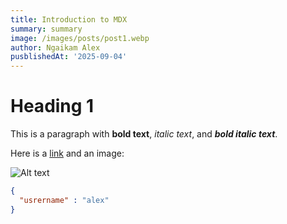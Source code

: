 ```yaml
---
title: Introduction to MDX
summary: summary
image: /images/posts/post1.webp
author: Ngaikam Alex
pusblishedAt: '2025-09-04'
---
```


# Heading 1

This is a paragraph with **bold text**, *italic text*, and ***bold italic text***.

Here is a [link](https://www.example.com) and an image:

![Alt text](https://roleplayverse.live/media/story-avatar-91106.png)

```json
{
  "usrername" : "alex"
}
```

<Counter />
